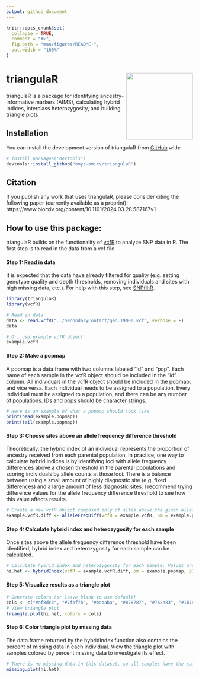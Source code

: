 ```yaml
---
output: github_document
---
```


<!-- README.md is generated from README.Rmd. Please edit that file -->

```r
knitr::opts_chunk$set(
  collapse = TRUE,
  comment = "#>",
  fig.path = "man/figures/README-",
  out.width = "100%"
)
```

# triangulaR <img src="man/figures/hex_logo.png" align="right" alt="" width="180" />

<!-- badges: start -->
<!-- badges: end -->

triangulaR is a package for identifying ancestry-informative markers (AIMS), calculating hybrid indices, interclass heterozygosity, and building triangle plots

\n
\n
\n

## Installation

You can install the development version of triangulaR from [GitHub](https://github.com/omys-omics/triangulaR) with:

``` r
# install.packages("devtools")
devtools::install_github("omys-omics/triangulaR")
```

## Citation

If you publish any work that uses triangulaR, please consider citing the following paper (currently available as a preprint):
https://www.biorxiv.org/content/10.1101/2024.03.28.587167v1


## How to use this package:

triangulaR builds on the functionality of [vcfR](https://knausb.github.io/vcfR_documentation/) to analyze SNP data in R. The first step is to read in the data from a vcf file.

#### Step 1: Read in data
It is expected that the data have already filtered for quality (e.g. setting genotype quality and depth thresholds, removing individuals and sites with high missing data, etc.). For help with this step, see [SNPfiltR](https://github.com/DevonDeRaad/SNPfiltR).

```r
library(triangulaR)
library(vcfR)

# Read in data
data <- read.vcfR("../SecondaryContact/gen.19000.vcf", verbose = F)
data

# Or, use example vcfR object
example.vcfR
```

#### Step 2: Make a popmap
A popmap is a data.frame with two columns labeled "id" and "pop". Each name of each sample in the vcfR object should be included in the "id" column. All individuals in the vcfR object should be included in the popmap, and vice versa. Each individual needs to be assigned to a population. Every individual must be assigned to a population, and there can be any number of populations. IDs and pops should be character strings.

```r
# Here is an example of what a popmap should look like
print(head(example.popmap))
print(tail(example.popmap))
```

#### Step 3: Choose sites above an allele frequency difference threshold
Theoretically, the hybrid index of an individual represents the proportion of ancestry received from each parental population. In practice, one way to calculate hybrid indices is by identifying loci with allele frequency differences above a chosen threshold in the parental populations and scoring individuals by allele counts at those loci. There is a balance between using a small amount of highly diagnostic site (e.g. fixed differences) and a large amount of less diagnostic sites. I recommend trying difference values for the allele frequency difference threshold to see how this value affects results. 


```r
# Create a new vcfR object composed only of sites above the given allele frequency difference threshold
example.vcfR.diff <- alleleFreqDiff(vcfR = example.vcfR, pm = example.popmap, p1 = "P1", p2 = "P2", difference = 0.9)
```

#### Step 4: Calculate hybrid index and heterozygosity for each sample
Once sites above the allele frequency difference threshold have been identified, hybrid index and heterozygosity for each sample can be calculated. 

```r
# Calculate hybrid index and heterozygosity for each sample. Values are returned in a data.frame
hi.het <- hybridIndex(vcfR = example.vcfR.diff, pm = example.popmap, p1 = "P1", p2 = "P2")
```

#### Step 5: Visualize results as a triangle plot
```r
# Generate colors (or leave blank to use default)
cols <- c("#af8dc3", "#7fbf7b", "#bababa", "#878787", "#762a83", "#1b7837")
# View triangle plot
triangle.plot(hi.het, colors = cols)
```

#### Step 6: Color triangle plot by missing data
The data.frame returned by the hybridIndex function also contains the percent of missing data in each individual. View the triangle plot with samples colored by percent missing data to investigate its effect.

```r
# There is no missing data in this dataset, so all samples have the same color
missing.plot(hi.het)
```


